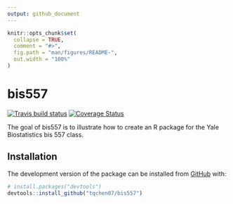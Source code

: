 ```yaml
---
output: github_document
---
```


<!-- README.md is generated from README.Rmd. Please edit that file -->

```r
knitr::opts_chunk$set(
  collapse = TRUE,
  comment = "#>",
  fig.path = "man/figures/README-",
  out.width = "100%"
)
```

# bis557

<!-- badges: start -->
[![Travis build status](https://travis-ci.org/tqchen07/bis557.svg?branch=master)](https://travis-ci.org/tqchen07/bis557)
[![Coverage Status](https://coveralls.io/repos/github/tqchen07/bis557/badge.svg?branch=master)](https://coveralls.io/github/tqchen07/bis557?branch=master)
<!-- badges: end -->

The goal of bis557 is to illustrate how to create an R package for the Yale Biostatistics bis 557 class.

## Installation

The development version of the package can be installed from [GitHub](https://github.com/) with:

``` r
# install.packages("devtools")
devtools::install_github("tqchen07/bis557")
```
